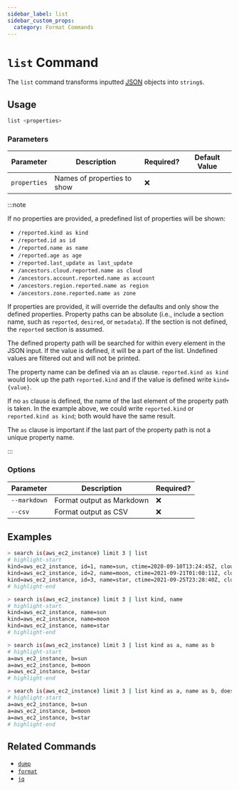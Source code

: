 ```yaml
---
sidebar_label: list
sidebar_custom_props:
  category: Format Commands
---
```


# `list` Command

The `list` command transforms inputted [<abbr title="JavaScript Object Notation">JSON</abbr>](https://json.org) objects into `string`s.

## Usage

```bash
list <properties>
```

### Parameters

| Parameter    | Description                 | Required? | Default Value |
| ------------ | --------------------------- | --------- | ------------- |
| `properties` | Names of properties to show | ❌        |               |

:::note

If no properties are provided, a predefined list of properties will be shown:

- `/reported.kind as kind`
- `/reported.id as id`
- `/reported.name as name`
- `/reported.age as age`
- `/reported.last_update as last_update`
- `/ancestors.cloud.reported.name as cloud`
- `/ancestors.account.reported.name as account`
- `/ancestors.region.reported.name as region`
- `/ancestors.zone.reported.name as zone`

If properties are provided, it will override the defaults and only show the defined properties. Property paths can be absolute (i.e., include a section name, such as `reported`, `desired`, or `metadata`). If the section is not defined, the `reported` section is assumed.

The defined property path will be searched for within every element in the JSON input. If the value is defined, it will be a part of the list. Undefined values are filtered out and will not be printed.

The property name can be defined via an `as` clause. `reported.kind as kind` would look up the path `reported.kind` and if the value is defined write `kind={value}`.

If no `as` clause is defined, the name of the last element of the property path is taken. In the example above, we could write `reported.kind` or `reported.kind as kind`; both would have the same result.

The `as` clause is important if the last part of the property path is not a unique property name.

:::

### Options

| Parameter    | Description               | Required? |
| ------------ | ------------------------- | --------- |
| `--markdown` | Format output as Markdown | ❌        |
| `--csv`      | Format output as CSV      | ❌        |

## Examples

```bash title="If all parameters are omitted, the predefined list of properties are shown"
> search is(aws_ec2_instance) limit 3 | list
# highlight-start
​kind=aws_ec2_instance, id=1, name=sun, ctime=2020-09-10T13:24:45Z, cloud=aws, account=prod, region=us-west-2
​kind=aws_ec2_instance, id=2, name=moon, ctime=2021-09-21T01:08:11Z, cloud=aws, account=dev, region=us-west-2
​kind=aws_ec2_instance, id=3, name=star, ctime=2021-09-25T23:28:40Z, cloud=aws, account=int, region=us-east-1
# highlight-end
```

```bash title="Explicitly define the properties to show without renaming them"
> search is(aws_ec2_instance) limit 3 | list kind, name
# highlight-start
​kind=aws_ec2_instance, name=sun
​kind=aws_ec2_instance, name=moon
​kind=aws_ec2_instance, name=star
# highlight-end
```

```bash title="Same as previous, but with overridden property names"
> search is(aws_ec2_instance) limit 3 | list kind as a, name as b
# highlight-start
​a=aws_ec2_instance, b=sun
​a=aws_ec2_instance, b=moon
​a=aws_ec2_instance, b=star
# highlight-end
```

```bash title="Properties that do not exist are not printed"
> search is(aws_ec2_instance) limit 3 | list kind as a, name as b, does_not_exist
# highlight-start
​a=aws_ec2_instance, b=sun
​a=aws_ec2_instance, b=moon
​a=aws_ec2_instance, b=star
# highlight-end
```

## Related Commands

- [`dump`](./dump.mdx)
- [`format`](./format.mdx)
- [`jq`](./jq.mdx)
